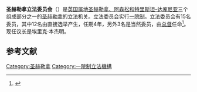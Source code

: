 '''圣赫勒拿立法委员会'''（{{lang-en|Legislative Council of Saint Helena}}）是[[英国|英国]][[属地|属地]][[圣赫勒拿、阿森松和特里斯坦-达库尼亚|圣赫勒拿、阿森松和特里斯坦-达库尼亚]]三个组成部分之一的[[圣赫勒拿|圣赫勒拿]]的立法机关。立法委员会实行[[一院制|一院制]]。立法委员会有15名委员，其中12名由直接选举产生，任期4年，另外3名是当然委员，由[[圣赫勒拿总督|总督]]任命<ref>{{cite news|url=http://www.sainthelena.gov.sh/general-election-2017-results/|title=GENERAL ELECTION 2017 – RESULTS|publisher=St. Helena Government|accessdate=7 August 2017|archiveurl=https://web.archive.org/web/20170626193104/http://www.sainthelena.gov.sh/general-election-2017-results/|archivedate=2017-06-26|dead-url=no}}</ref>。现任议长是埃里克·本杰明。

== 参考文献 ==
{{reflist}}

[[Category:圣赫勒拿|Category:圣赫勒拿]]
[[Category:一院制立法機構|Category:一院制立法機構]]